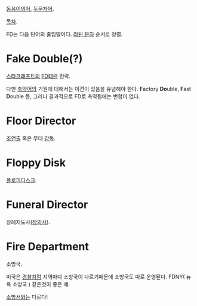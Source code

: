 [[동음이의어]], [[두문자어]].

[[목차]].

FD는 다음 단어의 줄임말이다. [[라틴 문자]] 순서로 정렬.

= Fake Double(?) =
[[스타크래프트]]의 [[FD테란]] 전략.

다만 [[축약어]]의 기원에 대해서는 이견이 있음을 유념해야 한다. '''F'''actory '''Do'''uble, '''F'''ast '''D'''ouble 등, 그러나 결과적으로 FD로 축약됨에는 변함이 없다.

= Floor Director =
[[조연출]] 혹은 무대 [[감독]].

= Floppy Disk =
[[플로피디스크]].

= Funeral Director =
장례지도사([[장의사]]).

= Fire Department =
소방국.

미국은 [[경찰]]처럼 지역마다 소방국이 다르기때문에 소방국도 따로 운영된다. FDNY( 뉴욕 소방국 ) 같은것이 좋은 예.

[[소방서]]와는 다르다!
